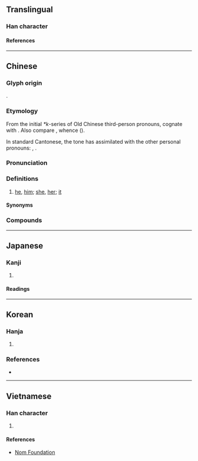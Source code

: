 {{character info}}
==Translingual==

===Han character===
{{Han char|rn=9|rad=人|as=05|sn=7|four=21217|canj=OSS|ids=⿰亻巨}}

====References====
{{Han ref|kx=0100.021|dkj=00538|hdz=10120.050|uh=4F62}}

----

==Chinese==
{{zh-forms|alt=渠,𠍲,伊-S. Sixian Hakka:yì}}

===Glyph origin===
{{Han compound|人|alt1=亻|巨|ls=psx|c1=s|c2=p}}.

===Etymology===
From the initial ''*k''-series of Old Chinese third-person pronouns, cognate with {{och-l|其|id=2}}. Also compare {{cog|mkh-pro|*ge(e)ʔ}}, whence {{cog|km|គេ||they; he; she}} ({{zh-ref|Schuessler, 2007}}).

In standard Cantonese, the tone has assimilated with the other personal pronouns: {{zh-l|我|tr=ngo<sup>5</sup>}}, {{zh-l|你|tr=nei<sup>5</sup>}}.

===Pronunciation===
{{zh-pron
|m=qú
|c=keoi5,heoi5
|c_note=heoi5 - nonstandard, chiefly Hong Kong
|c-t=kui1
|g=qie2
|h=pfs=kì/s:yì;gd=gi2
|mb=gṳ̀
|ca=LL-Q9186-Justinrleung-佢.wav
|cat=pron
}}

===Definitions===
{{zh-hanzi}}

# {{lb|zh|Cantonese|Hakka|Gan|Min Bei|vernacular}} [[he]], [[him]]; [[she]], [[her]]; [[it]] {{gloss|third person singular pronoun}}
#: {{zh-x|佢 個 鼻 好 大。|'''His/ her''' nose is very big.|C-GZ}}

====Synonyms====
{{zh-dial|他}}

===Compounds===
{{zh-der|佢哋:keoi5 dei6}}

----

==Japanese==

===Kanji===
{{ja-kanji|grade=|rs=人05}}

# {{rfdef|ja|sort=人05}}

====Readings====
{{ja-readings
|on=きょ
|kun=かれ
}}

----

==Korean==

===Hanja===
{{ko-hanja|그|거}}

# {{hanja form of|거|[[he]], [[him]]}}

===References===
* {{R:hanjadoc|251}}

----

==Vietnamese==

===Han character===
{{vi-readings|reading=[[cừ]]|rs=人05}}

# {{rfdef|vi}}

====References====
* [http://nomfoundation.org/common/nom_details.php?codepoint=4f62 Nom Foundation]